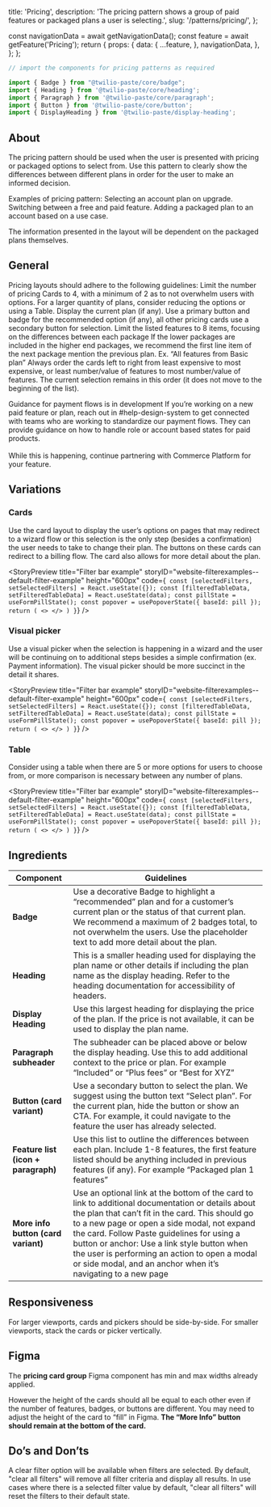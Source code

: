   title: 'Pricing',
  description: 'The pricing pattern shows a group of paid features or packaged plans a user is selecting.',
  slug: '/patterns/pricing/',
};




  const navigationData = await getNavigationData();
  const feature = await getFeature('Pricing');
  return {
    props: {
      data: {
        ...feature,
      },
      navigationData,
    },
  };
};


<NormalizedPatternHeader description={meta.description} name={meta.title} data={props.data} />

<contentwrapper>

<PageAside data={mdxHeadings} />

<content>

```jsx
// import the components for pricing patterns as required

import { Badge } from "@twilio-paste/core/badge";
import { Heading } from '@twilio-paste/core/heading';
import { Paragraph } from '@twilio-paste/core/paragraph';
import { Button } from '@twilio-paste/core/button';
import { DisplayHeading } from '@twilio-paste/display-heading';
```

## About

The pricing pattern should be used when the user is presented with pricing or packaged options to select from. Use this pattern to clearly show the differences between different plans in order for the user to make an informed decision.

Examples of pricing pattern:
<UnorderedList>
  <ListItem>Selecting an account plan on upgrade.</ListItem>
  <ListItem>Switching between a free and paid feature.</ListItem>
  <ListItem>Adding a packaged plan to an account based on a use case.</ListItem>
</UnorderedList>

The information presented in the layout will be dependent on the packaged plans themselves.

## General

Pricing layouts should adhere to the following guidelines:
<UnorderedList>
  <ListItem>Limit the number of pricing Cards to 4, with a minimum of 2 as to not overwhelm users with options. For a larger quantity of plans, consider reducing the options or using a <Anchor href="/components/table">Table</Anchor>.</ListItem>
  <ListItem>Display the current plan (if any).</ListItem>
  <ListItem>Use a primary button and badge for the recommended option (if any), all other pricing cards use a secondary button for selection.</ListItem>
  <ListItem>
    Limit the listed features to 8 items, focusing on the differences between each package
    <UnorderedList>
      <ListItem>If the lower packages are included in the higher end packages, we recommend the first line item of the next package mention the previous plan. Ex. “All features from Basic plan”</ListItem>
    </UnorderedList>
  </ListItem>
  <ListItem>Always order the cards left to right from least expensive to most expensive, or least number/value of features to most number/value of features. The current selection remains in this order (it does not move to the beginning of the list).</ListItem>
</UnorderedList>

<Callout variant="neutral" marginY="space70">
  <CalloutHeading>Guidance for payment flows is in development</CalloutHeading>
  <CalloutText>
    If you’re working on a new paid feature or plan, reach out in #help-design-system to get connected with teams who are working to standardize our payment flows. They can provide guidance on how to handle role or account based states for paid products.
    <br /><br />
    While this is happening, continue partnering with Commerce Platform for your feature.
  </CalloutText>
</Callout>

## Variations

### Cards

Use the card layout to display the user’s options on pages that may redirect to a wizard flow or this selection is the only step (besides a confirmation) the user needs to take to change their plan.
The buttons on these cards can redirect to a billing flow. The card also allows for more detail about the plan.

<StoryPreview
  title="Filter bar example"
  storyID="website-filterexamples--default-filter-example"
  height="600px"
  code={`
  const [selectedFilters, setSelectedFilters] = React.useState({});
  const [filteredTableData, setFilteredTableData] = React.useState(data);
  const pillState = useFormPillState();
  const popover = usePopoverState({ baseId: pill });
  return (
    <>
    </>
  )
}`}
/>

### Visual picker

Use a visual picker when the selection is happening in a wizard and the user will be continuing on to additional steps besides a simple confirmation (ex. Payment information).
The visual picker should be more succinct in the detail it shares.

<StoryPreview
  title="Filter bar example"
  storyID="website-filterexamples--default-filter-example"
  height="600px"
  code={`
  const [selectedFilters, setSelectedFilters] = React.useState({});
  const [filteredTableData, setFilteredTableData] = React.useState(data);
  const pillState = useFormPillState();
  const popover = usePopoverState({ baseId: pill });
  return (
    <>
    </>
  )
}`}
/>

### Table

Consider using a table when there are 5 or more options for users to choose from, or more comparison is necessary between any number of plans.

<StoryPreview
  title="Filter bar example"
  storyID="website-filterexamples--default-filter-example"
  height="600px"
  code={`
  const [selectedFilters, setSelectedFilters] = React.useState({});
  const [filteredTableData, setFilteredTableData] = React.useState(data);
  const pillState = useFormPillState();
  const popover = usePopoverState({ baseId: pill });
  return (
    <>
    </>
  )
}`}
/>

## Ingredients

<Table>
  <THead>
    <Tr>
      <Th>Component</Th>
      <Th>Guidelines</Th>
    </Tr>
  </THead>
  <TBody>
    <Tr>
      <Td>
        <strong>Badge</strong>
      </Td>
      <Td>
        Use a <Anchor href="/components/badge#decorative">decorative Badge</Anchor> to highlight a “recommended” plan and for a customer’s current plan or the status of that current plan.
        We recommend a maximum of 2 badges total, to not overwhelm the users. Use the placeholder text to add more detail about the plan.
      </Td>
    </Tr>
    <Tr>
      <Td>
        <strong>Heading</strong>
      </Td>
      <Td>
        This is a smaller heading used for displaying the plan name or other details if including the plan name as the display heading.
        Refer to the <Anchor href="/components/heading#accessibility">heading documentation</Anchor> for accessibility of headers.
      </Td>
    </Tr>
    <Tr>
      <Td>
        <strong>Display Heading</strong>
      </Td>
      <Td>
        Use this largest heading for displaying the price of the plan. If the price is not available, it can be used to display the plan name.
      </Td>
    </Tr>
    <Tr>
      <Td>
        <strong>Paragraph subheader</strong>
      </Td>
      <Td>
        The subheader can be placed above or below the display heading. Use this to add additional context to the price or plan.
        For example “Included” or “Plus fees” or “Best for XYZ”
      </Td>
    </Tr>
    <Tr>
      <Td>
        <strong><Anchor href="/components/button">Button</Anchor> (card variant)</strong>
      </Td>
      <Td>
        Use a secondary button to select the plan. We suggest using the button text “Select plan”.
        For the current plan, hide the button or show an CTA. For example, it could navigate to the feature the user has already selected.
      </Td>
    </Tr>
    <Tr>
      <Td>
        <strong>Feature list (<Anchor href="/components/icon/usage-guidelines">icon</Anchor> + <Anchor href="/components/paragraph">paragraph</Anchor>)</strong>
      </Td>
      <Td>
        Use this list to outline the differences between each plan. Include 1-8 features, the first feature listed should be anything included in previous features (if any).
        For example “Packaged plan 1 features”
      </Td>
    </Tr>
    <Tr>
      <Td>
        <strong>More info button (card variant)</strong>
      </Td>
      <Td>
        Use an optional link at the bottom of the card to link to additional documentation or details about the plan that can’t fit in the card.
        This should go to a new page or open a side modal, not expand the card. Follow <Anchor href="/components/button">Paste guidelines</Anchor> for using a button or anchor: Use a link style button when the user is performing an action to open a modal or side modal, and an anchor when it’s navigating to a new page
      </Td>
    </Tr>
  </TBody>
</Table>

## Responsiveness

For larger viewports, cards and pickers should be side-by-side. For smaller viewports, stack the cards or picker vertically.

## Figma

The **pricing card group** Figma component has min and max widths already applied.

However the height of the cards should all be equal to each other even if the number of features, badges, or buttons are different.
You may need to adjust the height of the card to “fill” in Figma. **The “More Info” button should remain at the bottom of the card.**

## Do’s and Don’ts

A clear filter option will be available when filters are selected. By default, "clear all filters" will remove all filter criteria and display all results. In use cases where there is a selected filter value by default, "clear all filters" will reset the filters to their default state.

<DoDont>
  <Do title="Do" body="Only include the additional features in the list of each plan." />
  <Dont title="Do" body="Don’t show the negative or missing features of each product, or change the icon to an “X”." />

  <Do title="Do" body="Include the “free” or “included” plan even if its default on the account." />
  <Dont title="Do" body="Don’t only have 1 pricing Card on a page. Users should see all of their options." />

  <Do title="Do" body="Keep the content of the feature list succinct and jargon-free; use the “more info” option for more info." />
  <Dont title="Do" body="Don’t put more a large amount of content in a feature item, and don’t put more than 8 features" />
</DoDont>

</content>

</contentwrapper>
